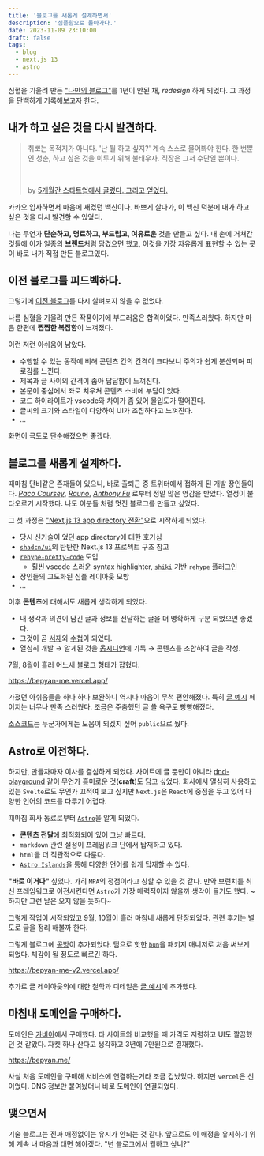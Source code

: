```yaml
---
title: '블로그를 새롭게 설계하면서'
description: '심플함으로 돌아가다.'
date: 2023-11-09 23:10:00
draft: false
tags:
  - blog
  - next.js 13
  - astro
---
```


심혈을 기울려 만든 ["나만의 블로그"](https://bepyan.github.io/)를 1년이 안된 채, _redesign_ 하게 되었다.
그 과정을 단백하게 기록해보고자 한다.

## 내가 하고 싶은 것을 다시 발견하다.

> 취뽀는 목적지가 아니다.
> '난 뭘 하고 싶지?' 계속 스스로 물어봐야 한다.
> 한 번뿐인 청춘, 하고 싶은 것을 이루기 위해 불태우자. 직장은 그저 수단일 뿐이다.
>
> <br />
>
> by [5개월간 스타트업에서 굴렀다. 그리고 얻었다.](https://velog.io/@bepyan/5개월간-스타트업에서-굴렀다.-그리고-얻었다#-백신)

카카오 입사하면서 마음에 새겼던 백신이다.
바쁘게 살다가, 이 백신 덕분에 내가 하고 싶은 것을 다시 발견할 수 있었다.

나는 무언가 **단순하고, 명료하고, 부드럽고, 여유로운** 것을 만들고 싶다.
내 손에 거쳐간 것들에 이가 일종의 **브랜드**처럼 담겼으면 했고, 이것을 가장 자유롭게 표현할 수 있는 곳이 바로 내가 직접 만든 블로그였다.

## 이전 블로그를 피드벡하다.

그렇기에 [이전 블로그](https://bepyan.github.io/)를 다시 살펴보지 않을 수 없었다.

나름 심혈을 기울려 만든 작품이기에 부드러움은 합격이었다. 만족스러웠다.
하지만 마음 한편에 **찝찝한 복잡함**이 느껴졌다.

이런 저런 아쉬움이 남았다.

- 수행할 수 있는 동작에 비해 콘텐츠 간의 간격이 크다보니 주의가 쉽게 분산되며 피로감를 느낀다.
- 제목과 글 사이의 간격이 좁아 답답함이 느껴진다.
- 본문이 중심에서 좌로 치우쳐 콘텐츠 소비에 부담이 있다.
- 코드 하이라이트가 vscode와 차이가 좀 있어 몰입도가 떨어진다.
- 글씨의 크기와 스타일이 다양하여 UI가 조잡하다고 느껴진다.
- ...

화면이 극도로 단순해졌으면 좋겠다.

## 블로그를 새롭게 설계하다.

때마침 단비같은 존재들이 있으니, 바로 출퇴근 중 트위터에서 접하게 된 개발 장인들이다.
[_Paco Coursey_](https://paco.me/), [_Rauno_](https://rauno.me/), [_Anthony Fu_](https://antfu.me/) 로부터 정말 많은 영감을 받았다.
열정이 불타오르기 시작했다. 나도 이분들 처럼 멋진 블로그를 만들고 싶었다.

그 첫 과정은 ["Next.js 13 app directory 전환"](https://github.com/bepyan/bepyan.me)으로 시작하게 되었다.

- 당시 신기술이 었던 app directory에 대한 호기심
- [`shadcn/ui`](https://github.com/shadcn-ui/ui)의 탄탄한 Next.js 13 프로젝트 구조 참고
- [`rehype-pretty-code`](https://rehype-pretty-code.netlify.app/) 도입
  - 훨씬 vscode 스러운 syntax highlighter, [`shiki`](https://github.com/shikijs/shiki) 기반 `rehype` 플러그인
- 장인들의 고도화된 심플 레이아웃 모방
- ...

이후 **콘텐츠**에 대해서도 새롭게 생각하게 되었다.

- 내 생각과 의견이 담긴 글과 정보를 전달하는 글을 더 명확하게 구분 되었으면 좋겠다.
- 그것이 곧 [서재](https://bepyan.me/writing)와 [수첩](https://bepyan.me/note)이 되었다.
- 열심히 개발 → 알게된 것을 [옵시디언](https://obsidian.md/)에 기록 → 콘텐츠를 조합하여 글을 작성.

7월, 8월이 흘러 어느새 블로그 형태가 잡혔다.

https://bepyan-me.vercel.app/

가졌던 아쉬움들을 하나 하나 보완하니 역시나 마음이 무척 편안해졌다. 특히 [글 예시](https://bepyan-me.vercel.app/posts/example) 페이지는 너무나 만족 스러웠다. 조금은 주춤했던 글 쓸 욕구도 빵빵해졌다.

[소스코드](https://github.com/bepyan/bepyan.me)는 누군가에게는 도움이 되겠지 싶어 `public`으로 뒀다.

## Astro로 이전하다.

하지만, 만들자마자 이사를 결심하게 되었다.
사이트에 글 뿐만이 아니라 [dnd-playground](https://github.com/bepyan/dnd-playground) 같이 무언가 흥미로운 것(**craft**)도 담고 싶었다. 회사에서 열심히 사용하고 있는 `Svelte`로도 무언가 끄적여 보고 싶지만 `Next.js`은 `React`에 중점을 두고 있어 다양한 언어의 코드를 다루기 어렵다.

때마침 회사 동료로부터 [`Astro`](https://astro.build/)을 알게 되었다.

- **콘텐츠 전달**에 최적화되어 있어 그냥 빠르다.
- `markdown` 관련 설정이 프레임워크 단에서 탑재하고 있다.
- `html`을 더 직관적으로 다룬다.
- [`Astro Islands`](https://docs.astro.build/en/concepts/islands/)을 통해 다양한 언어를 쉽게 탑재할 수 있다.

**"바로 이거다"** 싶었다.
가히 `MPA`의 정점이라고 칭할 수 있을 것 같다. 만약 브런치를 최신 프레임워크로 이전시킨다면 `Astro`가 가장 매력적이지 않을까 생각이 들기도 했다. ~하지만 그런 날은 오지 않을 듯하다~

그렇게 작업이 시작되었고 9월, 10월이 흘러 마침네 새롭게 단장되었다.
관련 후기는 별도로 글을 정리 해볼까 한다.

그렇게 블로그에 [공방](https://bepyan.me/craft)이 추가되었다.
덤으로 핫한 [`bun`](https://bun.sh/package-manager)을 패키지 매니저로 처음 써보게 되었다. 체감이 될 정도로 빠르긴 하다.

https://bepyan-me-v2.vercel.app/

추가로 글 레이아웃의에 대한 철학과 디테일은 [글 예시](/post/example)에 추가했다.

## 마침내 도메인을 구매하다.

도메인은 [가비아](https://www.gabia.com/)에서 구매했다. 타 사이트와 비교했을 때 가격도 저렴하고 UI도 깔끔했던 것 같았다. 자켓 하나 산다고 생각하고 3년에 7만원으로 결재했다.

https://bepyan.me/

사실 처음 도메인을 구매해 서비스에 연결하는거라 조금 겁났었다.
하지만 `vercel`은 신이었다.
DNS 정보만 붙여놨더니 바로 도메인이 연결되었다.

## 맺으면서

기술 블로그는 진짜 애정없이는 유지가 안되는 것 같다. 앞으로도 이 애정을 유지하기 위해 계속 내 마음과 대면 해야겠다. "넌 블로그에서 뭘하고 싶니?"
